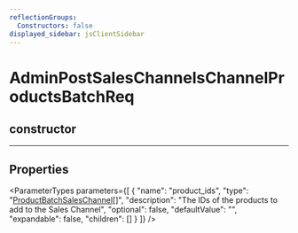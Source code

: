 ```yaml
---
reflectionGroups:
  Constructors: false
displayed_sidebar: jsClientSidebar
---
```



# AdminPostSalesChannelsChannelProductsBatchReq

## constructor

___

## Properties

<ParameterTypes parameters={[
  {
    "name": "product_ids",
    "type": "[ProductBatchSalesChannel](js_client.internal.ProductBatchSalesChannel.mdx)[]",
    "description": "The IDs of the products to add to the Sales Channel",
    "optional": false,
    "defaultValue": "",
    "expandable": false,
    "children": []
  }
]} />
